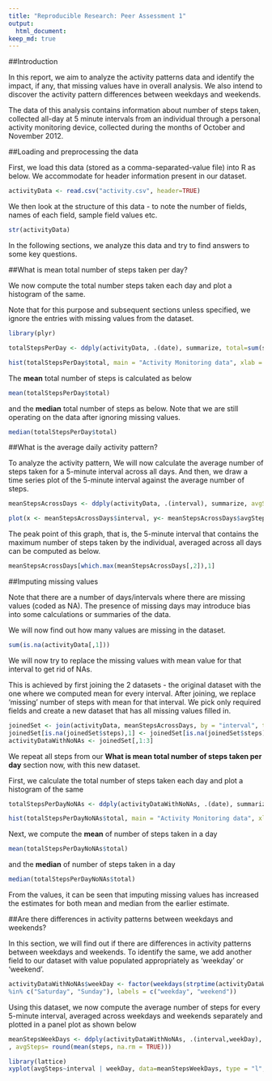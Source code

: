 ```yaml
---
title: "Reproducible Research: Peer Assessment 1"
output: 
  html_document:
keep_md: true
---
```


##Introduction

In this report, we aim to analyze the activity patterns data and identify the impact, if any, that missing values have in overall analysis. We also intend to discover the activity pattern differences between weekdays and weekends.

The data of this analysis contains information about number of steps taken, collected all-day at 5 minute intervals from an individual through a personal activity monitoring device, collected during the months of October and November 2012.

##Loading and preprocessing the data

First, we load this data (stored as a comma-separated-value file) into R as below. We accommodate for header information present in our dataset.

```r
activityData <- read.csv("activity.csv", header=TRUE)
```

We then look at the structure of this data - to note the number of fields, names of each field, sample field values etc.

```r
str(activityData)
```

In the following sections, we analyze this data and try to find answers to some key questions.

##What is mean total number of steps taken per day?

We now compute the total number steps taken each day and plot a histogram of the same. 

Note that for this purpose and subsequent sections unless specified, we ignore the entries with missing values from the dataset.

```r
library(plyr)
```

```r
totalStepsPerDay <- ddply(activityData, .(date), summarize, total=sum(steps, na.rm = TRUE))
```
```r
hist(totalStepsPerDay$total, main = "Activity Monitoring data", xlab = "Total steps per day", ylab = "Frequency", col = "red")
```

The **mean** total number of steps is calculated as below 

```r
mean(totalStepsPerDay$total)
```

and the **median** total number of steps as below. Note that we are still operating on the data after ignoring missing values.

```r
median(totalStepsPerDay$total)
```

##What is the average daily activity pattern?

To analyze the activity pattern, We will now calculate the average number of steps taken for a 5-minute interval across all days. And then, we draw a time series plot of the 5-minute interval against the average number of steps.

```r
meanStepsAcrossDays <- ddply(activityData, .(interval), summarize, avgSteps= round(mean(steps, na.rm = TRUE)))
```

```r
plot(x <- meanStepsAcrossDays$interval, y<- meanStepsAcrossDays$avgSteps, type = "l", xlab = "5 min interval", ylab = "Number of steps per day")
```

The peak point of this graph, that is, the 5-minute interval that contains the maximum number of steps taken by the individual, averaged across all days can be computed as below. 

```r
meanStepsAcrossDays[which.max(meanStepsAcrossDays[,2]),1]
```

##Imputing missing values

Note that there are a number of days/intervals where there are missing values (coded as NA). The presence of missing days may introduce bias into some calculations or summaries of the data.

We will now find out how many values are missing in the dataset.

```r
sum(is.na(activityData[,1]))
```

We will now try to replace the missing values with mean value for that interval to get rid of NAs. 

This is achieved by first joining the 2 datasets - the original dataset with the one where we computed mean for every interval. After joining, we replace 'missing' number of steps with mean for that interval. We pick only required fields and create a new dataset that has all missing values filled in.

```r
joinedSet <- join(activityData, meanStepsAcrossDays, by = "interval", type = "inner")
joinedSet[is.na(joinedSet$steps),1] <- joinedSet[is.na(joinedSet$steps), 4]
activityDataWithNoNAs <- joinedSet[,1:3]
```

We repeat all steps from our **What is mean total number of steps taken per day** section now, with this new dataset.

First, we calculate the total number of steps taken each day and plot a histogram of the same

```r
totalStepsPerDayNoNAs <- ddply(activityDataWithNoNAs, .(date), summarize, total=sum(steps))
```

```r
hist(totalStepsPerDayNoNAs$total, main = "Activity Monitoring data", xlab = "Total steps per day", ylab = "Frequency", col = "red")
```

Next, we compute the **mean** of number of steps taken in a day

```r
mean(totalStepsPerDayNoNAs$total)
```

and the **median** of number of steps taken in a day

```r
median(totalStepsPerDayNoNAs$total)
```

From the values, it can be seen that imputing missing values has increased the estimates for both mean and median from the earlier estimate. 

##Are there differences in activity patterns between weekdays and weekends?

In this section, we will find out if there are differences in activity patterns between weekdays and weekends. To identify the same, we add another field to our dataset with value populated appropriately as 'weekday' or 'weekend'. 

```r
activityDataWithNoNAs$weekDay <- factor(weekdays(strptime(activityDataWithNoNAs$date, "%Y-%m-%d")) 
%in% c("Saturday", "Sunday"), labels = c("weekday", "weekend"))
```

Using this dataset, we now compute the average number of steps for every 5-minute interval, averaged across weekdays and weekends separately and plotted in a panel plot as shown below

```r
meanStepsWeekDays <- ddply(activityDataWithNoNAs, .(interval,weekDay), summarize
, avgSteps= round(mean(steps, na.rm = TRUE)))
```

```r
library(lattice)
xyplot(avgSteps~interval | weekDay, data=meanStepsWeekDays, type = "l", xlab = "Interval", ylab = "Number of steps", layout = c(1,2))
```

